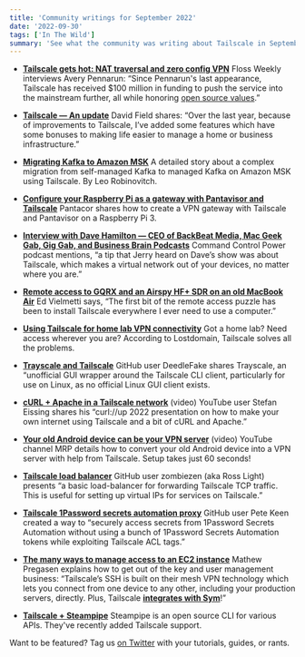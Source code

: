 ```yaml
---
title: 'Community writings for September 2022'
date: '2022-09-30'
tags: ['In The Wild']
summary: 'See what the community was writing about Tailscale in September 2022'
---
```


<NewsletterRepublishing />

- [**Tailscale gets hot: NAT traversal and zero config VPN**](https://twit.tv/shows/floss-weekly/episodes/696)
  Floss Weekly interviews Avery Pennarun: “Since Pennarun's last appearance, Tailscale has received $100 million in funding to push the service into the mainstream further, all while honoring [open source values](/blog/opensource/).”

- [**Tailscale — An update**](https://tech.davidfield.co.uk/2022/08/27/tailscale-an-update/)
  David Field shares: “Over the last year, because of improvements to Tailscale, I’ve added some features which have some bonuses to making life easier to manage a home or business infrastructure.”

- [**Migrating Kafka to Amazon MSK**](https://medium.com/voltus-engineering/migrating-kafka-to-amazon-msk-1f3a7d45b5f2)
  A detailed story about a complex migration from self-managed Kafka to managed Kafka on Amazon MSK using Tailscale. By Leo Robinovitch.

- [**Configure your Raspberry Pi as a gateway with Pantavisor and Tailscale**](https://pantacor.com/blog/tailscale-gateway-pantavisor/)
  Pantacor shares how to create a VPN gateway with Tailscale and Pantavisor on a Raspberry Pi 3.

- [**Interview with Dave Hamilton — CEO of BackBeat Media, Mac Geek Gab, Gig Gab, and Business Brain Podcasts**](https://commandcontrolpower.com/podcast/2022/8/21/480-interview-with-dave-hamilton-ceo-of-backbeat-media-mac-geek-gab-gig-gab-and-business-brain-podcasts)
  Command Control Power podcast mentions, “a tip that Jerry heard on Dave’s show was about Tailscale, which makes a virtual network out of your devices, no matter where you are.”

- [**Remote access to GQRX and an Airspy HF+ SDR on an old MacBook Air**](https://vielmetti.typepad.com/w8emv/2022/09/remote-access-to-gqrx-and-an-airspy-hf-sdr-on-an-old-macbook-air.html)
  Ed Vielmetti says, “The first bit of the remote access puzzle has been to install Tailscale everywhere I ever need to use a computer.”

- [**Using Tailscale for home lab VPN connectivity**](https://lostdomain.org/2022/09/12/using-tailscale-for-home-lab-vpn-connectivity/)
  Got a home lab? Need access wherever you are? According to Lostdomain, Tailscale solves all the problems.

- [**Trayscale and Tailscale**](https://github.com/DeedleFake/trayscale)
  GitHub user DeedleFake shares Trayscale, an “unofficial GUI wrapper around the Tailscale CLI client, particularly for use on Linux, as no official Linux GUI client exists.

- [**cURL + Apache in a Tailscale network**](https://www.youtube.com/watch?v=ydEA-NTtf2U) (video)
  YouTube user Stefan Eissing shares his “curl://up 2022 presentation on how to make your own internet using Tailscale and a bit of cURL and Apache.”

- [**Your old Android device can be your VPN server**](https://www.youtube.com/watch?v=Uu-zwV3wvPE) (video)
  YouTube channel MRP details how to convert your old Android device into a VPN server with help from Tailscale. Setup takes just 60 seconds!

- [**Tailscale load balancer**](https://github.com/zombiezen/tailscale-lb)
  GitHub user zombiezen (aka Ross Light) presents “a basic load-balancer for forwarding Tailscale TCP traffic. This is useful for setting up virtual IPs for services on Tailscale.”

- [**Tailscale 1Password secrets automation proxy**](https://github.com/peterkeen/tailscale-op-proxy/)
  GitHub user Pete Keen created a way to “securely access secrets from 1Password Secrets Automation without using a bunch of 1Password Secrets Automation tokens while exploiting Tailscale ACL tags.”

- [**The many ways to manage access to an EC2 instance**](https://blog.symops.com/2022/09/22/ec2-access/)
  Mathew Pregasen explains how to get out of the key and user management business: “Tailscale’s SSH is built on their mesh VPN technology which lets you connect from one device to any other, including your production servers, directly. Plus, Tailscale [**integrates with Sym**](https://blog.symops.com/2022/08/03/tailscale-integration-announcement/)!”

- [**Tailscale + Steampipe**](https://hub.steampipe.io/plugins/turbot/tailscale)
  Steampipe is an open source CLI for various APIs. They've recently added Tailscale support.

Want to be featured? Tag us [on Twitter](https://twitter.com/tailscale) with your tutorials, guides, or rants.
